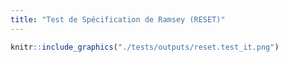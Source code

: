 ```yaml
---
title: "Test de Spécification de Ramsey (RESET)"
---
```


```r
knitr::include_graphics("./tests/outputs/reset.test_it.png")
```
